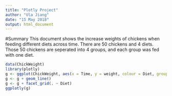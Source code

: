 ```yaml
---
title: "Plotly Project"
author: "Ula Jiang"
date: "15 May 2018"
output: html_document
---
```

#Summary
This document shows the increase weights of chickens when feeding different diets across time. There are 50 chickens and 4 diets. Those 50 chickens are seperated into 4 groups, and each group was fed with one diet.

```r
data(ChickWeight)
library(plotly)
g <- ggplot(ChickWeight, aes(x = Time, y = weight, colour = Diet, group = Chick))
g <- g + geom_line()
g <- g + facet_grid(. ~ Diet)
ggplotly(g)
```
